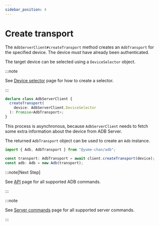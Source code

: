 ```yaml
---
sidebar_position: 4
---
```


# Create transport

The `AdbServerClient#createTransport` method creates an `AdbTransport` for the specified device. The device must have already been authenticated.

The target device can be selected using a `DeviceSelector` object.

:::note

See [Device selector](./selector.mdx) page for how to create a selector.

:::

```ts
declare class AdbServerClient {
  createTransport(
    device: AdbServerClient.DeviceSelector
  ): Promise<AdbTransport>;
}
```

This process is asynchronous, because `AdbServerClient` needs to fetch some extra information about the device from ADB Server.

The returned `AdbTransport` object can be used to create an `Adb` instance.

```ts transpile
import { Adb, AdbTransport } from "@yume-chan/adb";

const transport: AdbTransport = await client.createTransport(device);
const adb: Adb = new Adb(transport);
```

:::note[Next Step]

See [API](../../api/index.mdx) page for all supported ADB commands.

:::

:::note

See [Server commands](./commands.mdx) page for all supported server commands.

:::
